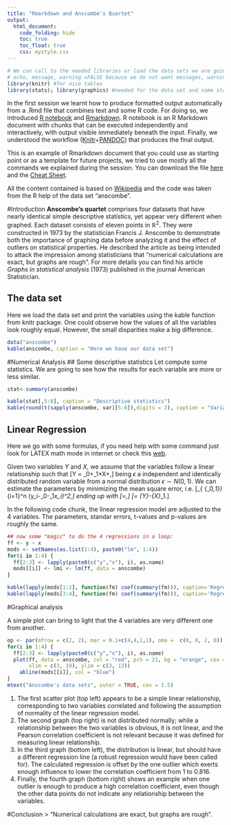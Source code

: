 ```yaml
---
title: "Rmarkdown and Anscombe's Quartet"
output:
  html_document: 
    code_folding: hide
    toc: true
    toc_float: true
    css: mystyle.css
---
```


```r
# We can call to the needed libraries or load the data sets we are going to use.
# echo, message, warning =FALSE because we do not want messages, warnings and Rcode in the final output
library(knitr) #for nice tables
library(stats); library(graphics) #needed for the data set and some statistics
```

In the first session we learnt how to produce formatted output automatically from a .Rmd file that combines text and some R code. For doing so, we introduced [R notebook](http://rmarkdown.rstudio.com/r_notebooks.html) and [Rmarkdown](http://rmarkdown.rstudio.com/). R notebook is an R Markdown document with chunks that can be executed independently and interactively, with output visible immediately beneath the input. Finally, we understood the workflow ([Knitr](https://cran.r-project.org/web/packages/knitr/index.html)+[PANDOC](http://pandoc.org/)) that produces the final output. 

This is an example of Rmarkdown document that you could use as starting point or as a template for future projects, we tried to use mostly all the commands we explained during the session. You can download the file [here]() and the [Cheat Sheet](https://www.rstudio.com/wp-content/uploads/2016/03/rmarkdown-cheatsheet-2.0.pdf). 

All the content contained is based on [Wikipedia](https://en.wikipedia.org/wiki/Anscombe%27s_quartet) and the code was taken from the R help of the data set "anscombe".

#Introduction
**Anscombe's quartet** comprises four datasets that have nearly identical simple descriptive statistics, yet appear very different when graphed. Each dataset consists of eleven points in $\mathbb{R}^2$. They were constructed in 1973 by the statistician Francis J. Anscombe to demonstrate both the importance of graphing data before analyzing it and the effect of outliers on statistical properties. He described the article as being intended to attack the impression among statisticians that "numerical calculations are exact, but graphs are rough". For more details you can find his article *Graphs in statistical analysis* (1973) published in the journal American Statistician.

## The data set
Here we load the data set and print the variables using the kable function from knitr package. One could observe how the values of all the variables look roughly equal. However, the small disparities make a big  difference.

```r
data("anscombe")
kable(anscombe, caption = "Here we have our data set")
```

#Numerical Analysis
## Some descriptive statistics 
Let compute some statistics. We are going to see how the results for each variable are more or less similar.
```r
stat<-summary(anscombe)

kable(stat[,5:8], caption = "Descriptive statistics")
kable(round(t(sapply(anscombe, var)[5:8]),digits = 2), caption = "Variances")
```

## Linear Regression
Here we go with some formulas, if you need help with some command just look for LATEX math mode in internet or check this [web](https://en.wikibooks.org/wiki/LaTeX/Mathematics).

Given two variables $Y$ and $X$, we assume that the variables follow a linear relationship such that
\[Y = \beta_0+\beta_1*X+\epsilon,\]
being $\epsilon$ a independent and identically distributed  random variable from a normal distribution  $\epsilon \sim N(0,1)$. We can estimate the parameters by minimizing the mean square error, i.e.
\[\min_{ \{\beta_0,\beta_1\}} \sum_{i=1}^n (y_i-\beta_0-\beta_1*x_i)^2,\]
ending up with
\[\hat{\beta_1}=\frac{Cov(X,Y)}{V(X)},\]
\[\hat{\beta_0}= \bar{Y}-\bar{X}*\beta_1.\]

In the following code chunk, the linear regression model are adjusted to the 4 variables. The parameters, standar errors, t-values and p-values are roughly the same.
```r
## now some "magic" to do the 4 regressions in a loop:
ff <- y ~ x
mods <- setNames(as.list(1:4), paste0("lm", 1:4))
for(i in 1:4) {
  ff[2:3] <- lapply(paste0(c("y","x"), i), as.name)
  mods[[i]] <- lmi <- lm(ff, data = anscombe)
}

kable(lapply(mods[1:2], function(fm) coef(summary(fm))), caption='Regressions')
kable(lapply(mods[3:4], function(fm) coef(summary(fm))), caption='Regressions')

```

#Graphical analysis

A simple plot can bring to light that the 4 variables are very different one from another.

```r
op <- par(mfrow = c(2, 2), mar = 0.1+c(4,4,1,1), oma =  c(0, 0, 2, 0))
for(i in 1:4) {
  ff[2:3] <- lapply(paste0(c("y","x"), i), as.name)
  plot(ff, data = anscombe, col = "red", pch = 21, bg = "orange", cex = 1.2,
       xlim = c(3, 19), ylim = c(3, 13))
    abline(mods[[i]], col = "blue")
}
mtext("Anscombe's data sets", outer = TRUE, cex = 1.5)
```

 1. The first scatter plot (top left) appears to be a simple linear relationship, corresponding to two variables correlated and following the assumption of normality of the linear regression model. 
 2. The second graph (top right) is not distributed normally; while a relationship between the two variables is obvious, it is not linear, and the Pearson correlation coefficient is not relevant because it was defined for measuring linear relationship.
 3. In the third graph (bottom left), the distribution is linear, but should have a different regression line (a robust regression would have been called for). The calculated regression is offset by the one outlier which exerts enough influence to lower the correlation coefficient from 1 to 0.816.
 4. Finally, the fourth graph (bottom right) shows an example when one outlier is enough to produce a high correlation coefficient, even though the other data points do not indicate any relationship between the variables.

#Conclusion
> "Numerical calculations are exact, but graphs are rough".
